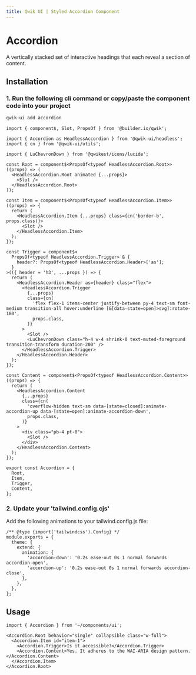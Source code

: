 ```yaml
---
title: Qwik UI | Styled Accordion Component
---
```



<StatusBanner status={statusByComponent.styled.Accordion} />

# Accordion

A vertically stacked set of interactive headings that each reveal a section of content.

<Showcase name="hero" />

## Installation

### 1. Run the following cli command or copy/paste the component code into your project

```sh
qwik-ui add accordion
```

```tsx
import { component$, Slot, PropsOf } from '@builder.io/qwik';

import { Accordion as HeadlessAccordion } from '@qwik-ui/headless';
import { cn } from '@qwik-ui/utils';

import { LuChevronDown } from '@qwikest/icons/lucide';

const Root = component$<PropsOf<typeof HeadlessAccordion.Root>>((props) => (
  <HeadlessAccordion.Root animated {...props}>
    <Slot />
  </HeadlessAccordion.Root>
));

const Item = component$<PropsOf<typeof HeadlessAccordion.Item>>((props) => {
  return (
    <HeadlessAccordion.Item {...props} class={cn('border-b', props.class)}>
      <Slot />
    </HeadlessAccordion.Item>
  );
});

const Trigger = component$<
  PropsOf<typeof HeadlessAccordion.Trigger> & {
    header?: PropsOf<typeof HeadlessAccordion.Header>['as'];
  }
>(({ header = 'h3', ...props }) => {
  return (
    <HeadlessAccordion.Header as={header} class="flex">
      <HeadlessAccordion.Trigger
        {...props}
        class={cn(
          'flex flex-1 items-center justify-between py-4 text-sm font-medium transition-all hover:underline [&[data-state=open]>svg]:rotate-180',
          props.class,
        )}
      >
        <Slot />
        <LuChevronDown class="h-4 w-4 shrink-0 text-muted-foreground transition-transform duration-200" />
      </HeadlessAccordion.Trigger>
    </HeadlessAccordion.Header>
  );
});

const Content = component$<PropsOf<typeof HeadlessAccordion.Content>>((props) => {
  return (
    <HeadlessAccordion.Content
      {...props}
      class={cn(
        'overflow-hidden text-sm data-[state=closed]:animate-accordion-up data-[state=open]:animate-accordion-down',
        props.class,
      )}
    >
      <div class="pb-4 pt-0">
        <Slot />
      </div>
    </HeadlessAccordion.Content>
  );
});

export const Accordion = {
  Root,
  Item,
  Trigger,
  Content,
};
```

### 2. Update your 'tailwind.config.cjs'

Add the following animations to your tailwind.config.js file:

```tsx
/** @type {import('tailwindcss').Config} */
module.exports = {
  theme: {
    extend: {
      animation: {
        'accordion-down': '0.2s ease-out 0s 1 normal forwards accordion-open',
        'accordion-up': '0.2s ease-out 0s 1 normal forwards accordion-close',
      },
    },
  },
};
```

## Usage

```tsx
import { Accordion } from '~/components/ui';
```

```tsx
<Accordion.Root behavior="single" collapsible class="w-full">
  <Accordion.Item id="item-1">
    <Accordion.Trigger>Is it accessible?</Accordion.Trigger>
    <Accordion.Content>Yes. It adheres to the WAI-ARIA design pattern.</Accordion.Content>
  </Accordion.Item>
</Accordion.Root>
```
